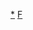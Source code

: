 {{Navbox
| name   = 法國體育國家隊
| title  = [[法國|<font color="white">法國</font>]][[國家隊|<font color="white">體育國家隊</font>]]
| state     = {{{state<includeonly>|collapsed</includeonly>}}}
|listclass = hlist
| titlestyle = background:#0055A4;color:white;border:2px solid #EF4135;
|belowstyle= background:#EF4135;color:white;border:2px solid #0055A4;
| list1  = 
* [[A1法國隊|A1 GP]] 
* [[法國國家美式足球隊|美式足球]] 
* 澳式足球
** [[法國國家女子澳式足球隊|女子]]
** [[法國國家澳式足球隊|男子]]
* [[法國國家羽球隊|羽球]] 
* [[法國國家班迪球隊|班迪球]] 
* [[法國國家棒球隊|棒球]]
* 籃球
** [[法國國家女子籃球隊|女子]]
** [[法國國家籃球隊|男子]]
* [[法國國家沙灘足球隊|沙灘足球]] 
* [[法國國家板球隊|板球]] 
* [[法國馬術隊|馬術]] 
* 曲棍球
** [[法國國家曲棍球隊|男子]]
** [[法國國家女子曲棍球隊|女子]]
* 足球
** [[法國國家女子足球隊|女子]]
** [[法國國家足球隊|男子]]
** [[法國國家U23女子足球隊|女子U-23]]
** [[法國國家U21足球隊|男子U21]]
** [[法國國家U20女子足球隊|女子U-20]]
** [[法國國家女子少年足球隊|女子少年]]
** [[法國國家少年足球隊|男子少年]]
* 手球
** [[法國國家女子手球隊|女子]]
** [[法國國家手球隊|男子]]
* 冰球
** [[法國國家女子冰球隊|女子]]
** [[法國國家女子U18冰球隊|女子U18]]
** [[法國國家男子冰球隊|男子]]
** [[法國國家男子青年冰球隊|男子U20]]
* [[法國國家合球隊|合球]] 
* [[Roller Derby France|Roller Derby]] 
* Roller Hockey
** [[France national women's roller hockey team|F]]
** [[France national roller hockey team|M]]
* 聯盟式橄欖球
** [[法國國家聯盟式橄欖球隊|男子]]
** [[法國國家女子聯盟式橄欖球隊|女子]]
* 橄欖球
** [[法國國家橄欖球隊|男子]]
** [[法國國家七人制橄欖球隊|M7]]
** [[法國國家女子橄欖球隊|女子]]
* [[法國滑雪隊|滑雪]] 
* [[法國國家女子壘球隊|壘球]] 
* 壁球
** [[法國國家男子壁球隊|男子]]
** [[法國國家女子壁球隊|女子]]
* [[France national speedway team|Speedway]]
** [[France national under-21 speedway team|U21]]
** [[France national under-19 speedway team|U19]]
* 網球
** [[法國霍普曼盃代表隊|霍普曼盃]]
** [[法國台維斯盃代表隊|男子]]
** [[法國聯邦盃代表隊|女子]]
* 排球
** [[法國國家男子排球隊|男子]]
** [[法國國家女子排球隊|女子]]
* 水球
** [[法國國家男子水球隊|男子]]
** [[法國國家女子水球隊|女子]]
|belowclass = hlist
|below  = 
* [[地中海運動會法國代表團|<span style="color:white;">地中海運動會</span>]] 
* [[奧林匹克運動會法國代表團|<span style="color:white;">奧運</span>]] 
* [[帕拉林匹克運動會法國代表團|<span style="color:white;">帕運</span>]]
}}<noinclude>
{{collapsible option}}
[[Category:法國體育國家隊|*]]
[[Category:體育國家隊導航模板|F]]
</noinclude>